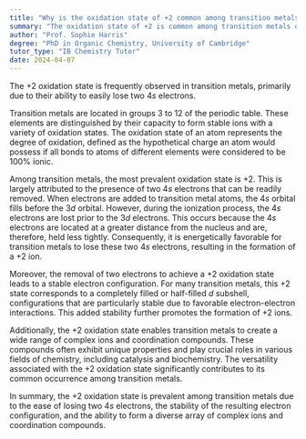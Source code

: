 ```yaml
---
title: "Why is the oxidation state of +2 common among transition metals?"
summary: "The oxidation state of +2 is common among transition metals due to the ease of losing two 4s electrons."
author: "Prof. Sophie Harris"
degree: "PhD in Organic Chemistry, University of Cambridge"
tutor_type: "IB Chemistry Tutor"
date: 2024-04-07
---
```


The +2 oxidation state is frequently observed in transition metals, primarily due to their ability to easily lose two $4s$ electrons.

Transition metals are located in groups 3 to 12 of the periodic table. These elements are distinguished by their capacity to form stable ions with a variety of oxidation states. The oxidation state of an atom represents the degree of oxidation, defined as the hypothetical charge an atom would possess if all bonds to atoms of different elements were considered to be 100% ionic.

Among transition metals, the most prevalent oxidation state is +2. This is largely attributed to the presence of two $4s$ electrons that can be readily removed. When electrons are added to transition metal atoms, the $4s$ orbital fills before the $3d$ orbital. However, during the ionization process, the $4s$ electrons are lost prior to the $3d$ electrons. This occurs because the $4s$ electrons are located at a greater distance from the nucleus and are, therefore, held less tightly. Consequently, it is energetically favorable for transition metals to lose these two $4s$ electrons, resulting in the formation of a +2 ion.

Moreover, the removal of two electrons to achieve a +2 oxidation state leads to a stable electron configuration. For many transition metals, this +2 state corresponds to a completely filled or half-filled $d$ subshell, configurations that are particularly stable due to favorable electron-electron interactions. This added stability further promotes the formation of +2 ions.

Additionally, the +2 oxidation state enables transition metals to create a wide range of complex ions and coordination compounds. These compounds often exhibit unique properties and play crucial roles in various fields of chemistry, including catalysis and biochemistry. The versatility associated with the +2 oxidation state significantly contributes to its common occurrence among transition metals.

In summary, the +2 oxidation state is prevalent among transition metals due to the ease of losing two $4s$ electrons, the stability of the resulting electron configuration, and the ability to form a diverse array of complex ions and coordination compounds.
    